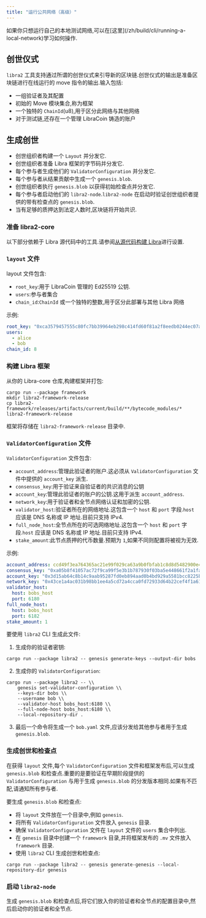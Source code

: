 ```yaml
---
title: "运行公共网络（高级）"
---
```



<Aside type="caution">
  如果你只想运行自己的本地测试网络,可以在[这里](/zh/build/cli/running-a-local-network)学习如何操作.
</Aside>

## 创世仪式

`libra2` 工具支持通过所谓的创世仪式来引导新的区块链.创世仪式的输出是准备区块链进行在线运行的 move 指令的输出.输入包括:

- 一组验证者及其配置
- 初始的 Move 模块集合,称为框架
- 一个独特的 `ChainId`(u8),用于区分此网络与其他网络
- 对于测试链,还存在一个管理 LibraCoin 铸造的账户

## 生成创世

- 创世组织者构建一个 `Layout` 并分发它.
- 创世组织者准备 Libra 框架的字节码并分发它.
- 每个参与者生成他们的 `ValidatorConfiguration` 并分发它.
- 每个参与者从结果贡献中生成一个 `genesis.blob`.
- 创世组织者执行 `genesis.blob` 以获得初始检查点并分发它.
- 每个参与者启动他们的 `libra2-node`.`libra2-node` 在启动时验证创世组织者提供的带有检查点的 `genesis.blob`.
- 当有足够的质押达到法定人数时,区块链将开始共识.

### 准备 libra2-core

以下部分依赖于 Libra 源代码中的工具.请参阅[从源代码构建 Libra](/zh/network/nodes/building-from-source)进行设置.

### `layout` 文件

layout 文件包含:

- `root_key`:用于 LibraCoin 管理的 Ed25519 公钥.
- `users`:参与者集合
- `chain_id`:`ChainId` 或一个独特的整数,用于区分此部署与其他 Libra 网络

示例:

```yaml
root_key: "0xca3579457555c80fc7bb39964eb298c414fd60f81a2f8eedb0244ec07a26e575"
users:
  - alice
  - bob
chain_id: 8
```

### 构建 Libra 框架

从你的 Libra-core 仓库,构建框架并打包:

```shellscript filename="Terminal"
cargo run --package framework
mkdir libra2-framework-release
cp libra2-framework/releases/artifacts/current/build/**/bytecode_modules/* libra2-framework-release
```

框架将存储在 `libra2-framework-release` 目录中.

### `ValidatorConfiguration` 文件

`ValidatorConfiguration` 文件包含:

- `account_address`:管理此验证者的账户.这必须从 `ValidatorConfiguration` 文件中提供的 `account_key` 派生.
- `consensus_key`:用于验证来自验证者的共识消息的公钥
- `account_key`:管理此验证者的账户的公钥.这用于派生 `account_address`.
- `network_key`:用于验证者和全节点网络认证和加密的公钥.
- `validator_host`:验证者所在的网络地址.这包含一个 `host` 和 `port` 字段.`host` 应该是 DNS 名称或 IP 地址.目前只支持 IPv4.
- `full_node_host`:全节点所在的可选网络地址.这包含一个 `host` 和 `port` 字段.`host` 应该是 DNS 名称或 IP 地址.目前只支持 IPv4.
- `stake_amount`:此节点质押的代币数量.预期为 `1`,如果不同则配置将被视为无效.

示例:

```yaml
account_address: ccd49f3ea764365ac21e99f029ca63a9b0fbfab1c8d8d5482900e4fa32c5448a
consensus_key: "0xa05b8f41057ac72f9ca99f5e3b1b787930f03ba5e448661f2a1fac98371775ee"
account_key: "0x3d15ab64c8b14c9aab95287fd0eb894aad0b4bd929a5581bcc8225b5688f053b"
network_key: "0x43ce1a4ac031b98bb1ee4a5cd72a4cca0fd72933d64b22cef4f1a61895c2e544"
validator_host:
  host: bobs_host
  port: 6180
full_node_host:
  host: bobs_host
  port: 6182
stake_amount: 1
```

要使用 `libra2` CLI 生成此文件:

1. 生成你的验证者密钥:

```shellscript filename="Terminal"
cargo run --package libra2 -- genesis generate-keys --output-dir bobs
```

2. 生成你的 `ValidatorConfiguration`:

```shellscript filename="Terminal"
cargo run --package libra2 -- \\
    genesis set-validator-configuration \\
    --keys-dir bobs \\
    --username bob \\
    --validator-host bobs_host:6180 \\
    --full-node-host bobs_host:6180 \\
    --local-repository-dir .
```

3. 最后一个命令将生成一个 `bob.yaml` 文件,应该分发给其他参与者用于生成 `genesis.blob`.

### 生成创世和检查点

在获得 `layout` 文件,每个 `ValidatorConfiguration` 文件和框架发布后,可以生成 `genesis.blob` 和检查点.重要的是要验证在早期阶段提供的 `ValidatorConfiguration` 与用于生成 `genesis.blob` 的分发版本相同.如果有不匹配,请通知所有参与者.

要生成 `genesis.blob` 和检查点:

- 将 `layout` 文件放在一个目录中,例如 `genesis`.
- 将所有 `ValidatorConfiguration` 文件放入 `genesis` 目录.
- 确保 `ValidatorConfiguration` 文件在 `layout` 文件的 `users` 集合中列出.
- 在 `genesis` 目录中创建一个 `framework` 目录,并将框架发布的 `.mv` 文件放入 `framework` 目录.
- 使用 `libra2` CLI 生成创世和检查点:

```shellscript filename="Terminal"
cargo run --package libra2 -- genesis generate-genesis --local-repository-dir genesis
```

### 启动 `libra2-node`

生成 `genesis.blob` 和检查点后,将它们放入你的验证者和全节点的配置目录中,然后启动你的验证者和全节点.
